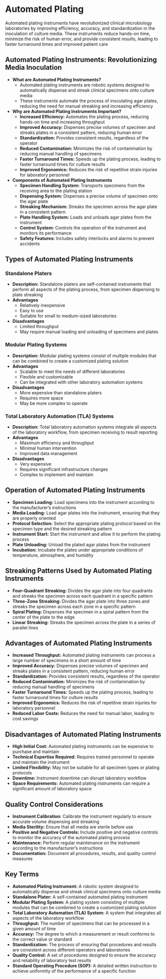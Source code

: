 # Automated Plating {-}

Automated plating instruments have revolutionized clinical microbiology laboratories by improving efficiency, accuracy, and standardization in the inoculation of culture media. These instruments reduce hands-on time, minimize the risk of human error, and provide consistent results, leading to faster turnaround times and improved patient care

## **Automated Plating Instruments: Revolutionizing Media Inoculation** {-}

*   **What are Automated Plating Instruments?**
    *   Automated plating instruments are robotic systems designed to automatically dispense and streak clinical specimens onto culture media
    *   These instruments automate the process of inoculating agar plates, reducing the need for manual streaking and increasing efficiency

*   **Why are Automated Plating Instruments Important?**
    *   **Increased Efficiency:** Automates the plating process, reducing hands-on time and increasing throughput
    *   **Improved Accuracy:** Dispenses precise volumes of specimen and streaks plates in a consistent pattern, reducing human error
    *   **Standardization:** Provides consistent results, regardless of the operator
    *   **Reduced Contamination:** Minimizes the risk of contamination by reducing manual handling of specimens
    *   **Faster Turnaround Times:** Speeds up the plating process, leading to faster turnaround times for culture results
    *   **Improved Ergonomics:** Reduces the risk of repetitive strain injuries for laboratory personnel

*   **Components of Automated Plating Instruments**
    *   **Specimen Handling System:** Transports specimens from the receiving area to the plating station
    *   **Dispensing System:** Dispenses a precise volume of specimen onto the agar plate
    *   **Streaking Mechanism:** Streaks the specimen across the agar plate in a consistent pattern
    *   **Plate Handling System:** Loads and unloads agar plates from the instrument
    *   **Control System:** Controls the operation of the instrument and monitors its performance
    *   **Safety Features:** Includes safety interlocks and alarms to prevent accidents

## **Types of Automated Plating Instruments** {-}

### **Standalone Platers** {-}

*   **Description:** Standalone platers are self-contained instruments that perform all aspects of the plating process, from specimen dispensing to plate streaking
*   **Advantages**
    *   Relatively inexpensive
    *   Easy to use
    *   Suitable for small to medium-sized laboratories
*   **Disadvantages**
    *   Limited throughput
    *   May require manual loading and unloading of specimens and plates

### **Modular Plating Systems** {-}

*   **Description:** Modular plating systems consist of multiple modules that can be combined to create a customized plating solution
*   **Advantages**
    *   Scalable to meet the needs of different laboratories
    *   Flexible and customizable
    *   Can be integrated with other laboratory automation systems
*   **Disadvantages**
    *   More expensive than standalone platers
    *   Requires more space
    *   May be more complex to operate

### **Total Laboratory Automation (TLA) Systems** {-}

*   **Description:** Total laboratory automation systems integrate all aspects of the laboratory workflow, from specimen receiving to result reporting
*   **Advantages**
    *   Maximum efficiency and throughput
    *   Minimal human intervention
    *   Improved data management
*   **Disadvantages**
    *   Very expensive
    *   Requires significant infrastructure changes
    *   Complex to implement and maintain

## **Operation of Automated Plating Instruments** {-}

*   **Specimen Loading:** Load specimens into the instrument according to the manufacturer's instructions
*   **Media Loading:** Load agar plates into the instrument, ensuring that they are properly oriented
*   **Protocol Selection:** Select the appropriate plating protocol based on the specimen type and the desired streaking pattern
*   **Instrument Start:** Start the instrument and allow it to perform the plating process
*   **Plate Unloading:** Unload the plated agar plates from the instrument
*   **Incubation:** Incubate the plates under appropriate conditions of temperature, atmosphere, and humidity

## **Streaking Patterns Used by Automated Plating Instruments** {-}

*   **Four-Quadrant Streaking:** Divides the agar plate into four quadrants and streaks the specimen across each quadrant in a specific pattern
*   **Three-Zone Streaking:** Divides the agar plate into three zones and streaks the specimen across each zone in a specific pattern
*   **Spiral Plating:** Dispenses the specimen in a spiral pattern from the center of the plate to the edge
*   **Linear Streaking:** Streaks the specimen across the plate in a series of parallel lines

## **Advantages of Automated Plating Instruments** {-}

*   **Increased Throughput:** Automated plating instruments can process a large number of specimens in a short amount of time
*   **Improved Accuracy:** Dispenses precise volumes of specimen and streaks plates in a consistent pattern, reducing human error
*   **Standardization:** Provides consistent results, regardless of the operator
*   **Reduced Contamination:** Minimizes the risk of contamination by reducing manual handling of specimens
*   **Faster Turnaround Times:** Speeds up the plating process, leading to faster turnaround times for culture results
*   **Improved Ergonomics:** Reduces the risk of repetitive strain injuries for laboratory personnel
*   **Reduced Labor Costs:** Reduces the need for manual labor, leading to cost savings

## **Disadvantages of Automated Plating Instruments** {-}

*   **High Initial Cost:** Automated plating instruments can be expensive to purchase and maintain
*   **Technical Expertise Required:** Requires trained personnel to operate and maintain the instrument
*   **Limited Flexibility:** May not be suitable for all specimen types or plating protocols
*   **Downtime:** Instrument downtime can disrupt laboratory workflow
*   **Space Requirements:** Automated plating instruments can require a significant amount of laboratory space

## **Quality Control Considerations** {-}

*   **Instrument Calibration:** Calibrate the instrument regularly to ensure accurate volume dispensing and streaking
*   **Media Sterility:** Ensure that all media are sterile before use
*   **Positive and Negative Controls:** Include positive and negative controls to monitor the accuracy of the automated plating process
*   **Maintenance:** Perform regular maintenance on the instrument according to the manufacturer's instructions
*   **Documentation:** Document all procedures, results, and quality control measures

## **Key Terms** {-}

*   **Automated Plating Instrument:** A robotic system designed to automatically dispense and streak clinical specimens onto culture media
*   **Standalone Plater:** A self-contained automated plating instrument
*   **Modular Plating System:** A plating system consisting of multiple modules that can be combined to create a customized plating solution
*   **Total Laboratory Automation (TLA) System:** A system that integrates all aspects of the laboratory workflow
*   **Throughput:** The number of specimens that can be processed in a given amount of time
*   **Accuracy:** The degree to which a measurement or result conforms to the correct value or standard
*   **Standardization:** The process of ensuring that procedures and results are consistent across different operators and laboratories
*   **Quality Control:** A set of procedures designed to ensure the accuracy and reliability of laboratory test results
*   **Standard Operating Procedure (SOP):** A detailed written instruction to achieve uniformity of the performance of a specific function
